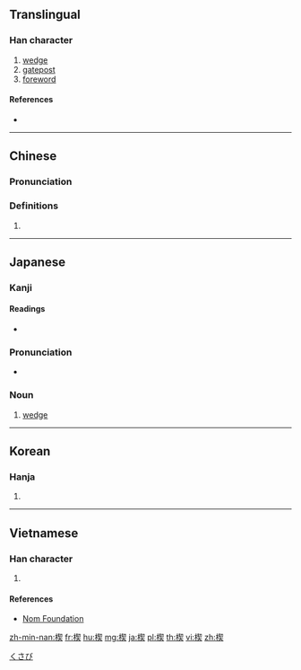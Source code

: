 ==Translingual==

===Han character===
{{Han char|rn=75|rad=木|as=09|sn=13|four=47934|canj=DQHK|ids=⿰木契}}

# [[wedge]]
# [[gatepost]]
# [[foreword]]

====References====
* {{Han ref|kx=0539.130|dkj=15131|dj=0926.250|hdz=21242.070|uh=6954|ud=26964|bh=B7A4|bd=47012}}

----

==Chinese==
{{zh-forms}}

===Pronunciation===
{{zh-pron
|m=xiē
|c=sit3
|mc=y
|oc=y
|ma=
|cat=n
}}

===Definitions===
{{zh-hanzi}}

# {{rfdef|lang=zh}}

----

==Japanese==

===Kanji===
{{ja-kanji|grade=|rs=木09}}

====Readings====
* {{ja-readings|on=[[せつ]] (setsu), [[けつ]] (ketsu)|kun=[[くさび]] (kusabi), [[ほうだて]] (houdate)}}

===Pronunciation===
{{ja-kanjitab|くさび|yomi=k}}
* {{ja-pron|くさび}}

===Noun===
{{ja-noun|くさび}}

# [[wedge]]

[[Category:ja:Simple machines|くさび]]

----

==Korean==

===Hanja===
{{ko-hanja|hangeul=설|eumhun=|rv=seol|mr=sŏl|y=sel}}

# {{defn|lang=ko|sort=木09}}

----

==Vietnamese==

===Han character===
{{vi-readings|rs=木09|hanviet=khế}}

# {{defn|lang=vi|sort=木09}}

====References====
* [http://nomfoundation.org/common/nom_details.php?codepoint=6954 Nom Foundation]

[[zh-min-nan:楔]]
[[fr:楔]]
[[hu:楔]]
[[mg:楔]]
[[ja:楔]]
[[pl:楔]]
[[th:楔]]
[[vi:楔]]
[[zh:楔]]